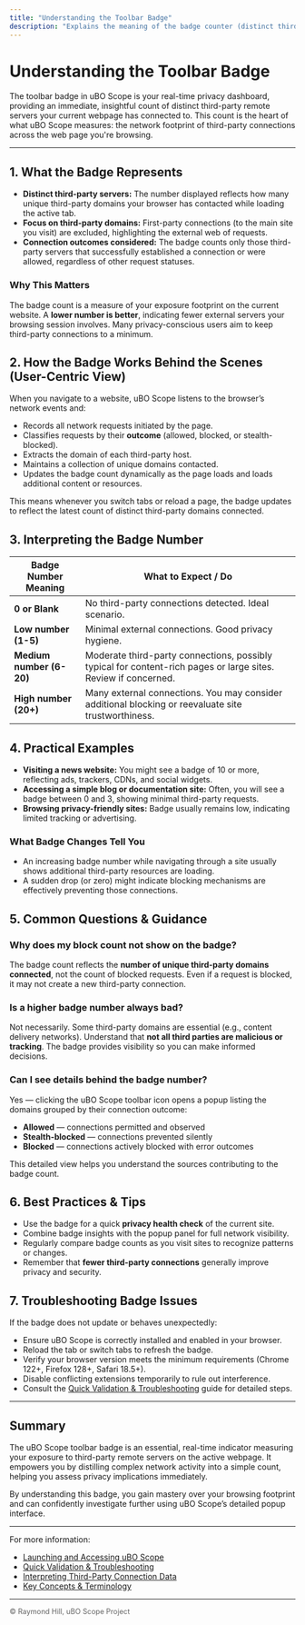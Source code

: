 ```yaml
---
title: "Understanding the Toolbar Badge"
description: "Explains the meaning of the badge counter (distinct third-party servers connected to the page), its importance, and how it reflects the core value proposition. Clarifies why a lower number is desirable and what users can infer at a glance."
---
```


# Understanding the Toolbar Badge

The toolbar badge in uBO Scope is your real-time privacy dashboard, providing an immediate, insightful count of distinct third-party remote servers your current webpage has connected to. This count is the heart of what uBO Scope measures: the network footprint of third-party connections across the web page you're browsing.

---

## 1. What the Badge Represents

- **Distinct third-party servers:** The number displayed reflects how many unique third-party domains your browser has contacted while loading the active tab.
- **Focus on third-party domains:** First-party connections (to the main site you visit) are excluded, highlighting the external web of requests.
- **Connection outcomes considered:** The badge counts only those third-party servers that successfully established a connection or were allowed, regardless of other request statuses.

### Why This Matters

The badge count is a measure of your exposure footprint on the current website. A **lower number is better**, indicating fewer external servers your browsing session involves. Many privacy-conscious users aim to keep third-party connections to a minimum.


## 2. How the Badge Works Behind the Scenes (User-Centric View)

When you navigate to a website, uBO Scope listens to the browser’s network events and:

- Records all network requests initiated by the page.
- Classifies requests by their **outcome** (allowed, blocked, or stealth-blocked).
- Extracts the domain of each third-party host.
- Maintains a collection of unique domains contacted.
- Updates the badge count dynamically as the page loads and loads additional content or resources.

This means whenever you switch tabs or reload a page, the badge updates to reflect the latest count of distinct third-party domains connected.

## 3. Interpreting the Badge Number

| Badge Number Meaning                    | What to Expect / Do                                    |
|---------------------------------------|-------------------------------------------------------|
| **0 or Blank**                        | No third-party connections detected. Ideal scenario. |
| **Low number (1-5)**                   | Minimal external connections. Good privacy hygiene.  |
| **Medium number (6-20)**               | Moderate third-party connections, possibly typical for content-rich pages or large sites. Review if concerned. |
| **High number (20+)**                  | Many external connections. You may consider additional blocking or reevaluate site trustworthiness. |

## 4. Practical Examples

- **Visiting a news website:** You might see a badge of 10 or more, reflecting ads, trackers, CDNs, and social widgets.
- **Accessing a simple blog or documentation site:** Often, you will see a badge between 0 and 3, showing minimal third-party requests.
- **Browsing privacy-friendly sites:** Badge usually remains low, indicating limited tracking or advertising.

### What Badge Changes Tell You

- An increasing badge number while navigating through a site usually shows additional third-party resources are loading.
- A sudden drop (or zero) might indicate blocking mechanisms are effectively preventing those connections.

## 5. Common Questions & Guidance

### Why does my block count not show on the badge?

The badge count reflects the **number of unique third-party domains connected**, not the count of blocked requests. Even if a request is blocked, it may not create a new third-party connection.

### Is a higher badge number always bad?

Not necessarily. Some third-party domains are essential (e.g., content delivery networks). Understand that **not all third parties are malicious or tracking**. The badge provides visibility so you can make informed decisions.

### Can I see details behind the badge number?

Yes — clicking the uBO Scope toolbar icon opens a popup listing the domains grouped by their connection outcome:

- **Allowed** — connections permitted and observed
- **Stealth-blocked** — connections prevented silently
- **Blocked** — connections actively blocked with error outcomes

This detailed view helps you understand the sources contributing to the badge count.

## 6. Best Practices & Tips

- Use the badge for a quick **privacy health check** of the current site.
- Combine badge insights with the popup panel for full network visibility.
- Regularly compare badge counts as you visit sites to recognize patterns or changes.
- Remember that **fewer third-party connections** generally improve privacy and security.

## 7. Troubleshooting Badge Issues

If the badge does not update or behaves unexpectedly:

- Ensure uBO Scope is correctly installed and enabled in your browser.
- Reload the tab or switch tabs to refresh the badge.
- Verify your browser version meets the minimum requirements (Chrome 122+, Firefox 128+, Safari 18.5+).
- Disable conflicting extensions temporarily to rule out interference.
- Consult the [Quick Validation & Troubleshooting](../quick-validation-troubleshooting) guide for detailed steps.

---

## Summary

The uBO Scope toolbar badge is an essential, real-time indicator measuring your exposure to third-party remote servers on the active webpage. It empowers you by distilling complex network activity into a simple count, helping you assess privacy implications immediately.

By understanding this badge, you gain mastery over your browsing footprint and can confidently investigate further using uBO Scope’s detailed popup interface.

---

For more information:

- [Launching and Accessing uBO Scope](../launching-the-extension)
- [Quick Validation & Troubleshooting](../verifying-functionality)
- [Interpreting Third-Party Connection Data](../../analyzing-network-activity/interpreting-results)
- [Key Concepts & Terminology](../../overview/introduction-core-concepts/key-concepts-terminology)


---
<footer style="font-size: 0.9em; color: #666; margin-top: 1em;">&copy; Raymond Hill, uBO Scope Project</footer>
